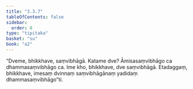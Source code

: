 ```yaml
---
title: "3.3.7"
tableOfContents: false
sidebar:
  order: 8
type: "tipitaka"
basket: "su"
book: "a2"
---
```



<DynamicBreadcrumb />

<Division number="148" book="a2" bookNo="15" page="91">

<Paragraph number="239" book="a2">
“Dveme, bhikkhave, saṃvibhāgā. Katame dve? Āmisasaṃvibhāgo ca dhammasaṃvibhāgo ca. Ime kho, bhikkhave, dve saṃvibhāgā. Etadaggaṃ, bhikkhave, imesaṃ dvinnaṃ saṃvibhāgānaṃ yadidaṃ dhammasaṃvibhāgo”ti.
</Paragraph>
</Division>